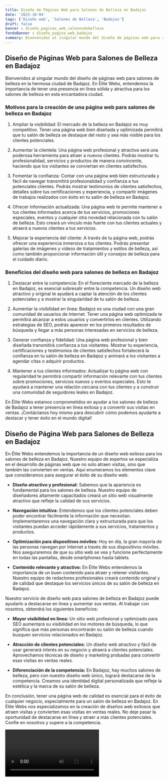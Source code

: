 ```yaml
---
title: Diseño de Páginas Web para Salones de Belleza en Badajoz
date: '2023-10-04'
tags: ['Diseño web', 'Salones de Belleza', 'Badajoz']
draft: false
banner : diseño_paginas_web_salonesdebelleza
fondoBanner : diseño_pagina_web_badajoz
summary: Bienvenidos al singular mundo del diseño de páginas web para salones de belleza en la hermosa ciudad de Badajoz. En Élite Webs, entendemos la importancia de tener una presencia en línea sólida y atractiva para los salones de belleza en esta encantadora ciudad.
---
```


## **Diseño de Páginas Web para Salones de Belleza en Badajoz**

Bienvenidos al singular mundo del diseño de páginas web para salones de belleza en la hermosa ciudad de Badajoz. En Élite Webs, entendemos la importancia de tener una presencia en línea sólida y atractiva para los salones de belleza en esta encantadora ciudad.

### **Motivos para la creación de una página web para salones de belleza en Badajoz**

1. Ampliar la visibilidad:  El mercado de la belleza en Badajoz es muy competitivo. Tener una página web bien diseñada y optimizada permitirá que tu salón de belleza se destaque del resto y sea más visible para los clientes potenciales.

2. Aumentar la clientela: Una página web profesional y atractiva será una poderosa herramienta para atraer a nuevos clientes. Podrás mostrar tu profesionalidad, servicios y productos de manera convincente, haciendo que los visitantes se conviertan en clientes satisfechos.

3. Fomentar la confianza: Contar con una página web bien estructurada y fácil de navegar transmitirá profesionalidad y confianza a tus potenciales clientes. Podrás mostrar testimonios de clientes satisfechos, detalles sobre tus certificaciones y experiencia, y compartir imágenes de trabajos realizados con éxito en tu salón de belleza en Badajoz.

4. Ofrecer información actualizada: Una página web te permite mantener a tus clientes informados acerca de tus servicios, promociones especiales, eventos y cualquier otra novedad relacionada con tu salón de belleza. Esto creará un vínculo más fuerte con tus clientes actuales y atraerá a nuevos clientes a tus servicios.

5. Mejorar la experiencia del cliente: A través de tu página web, podrás ofrecer una experiencia inmersiva a tus clientes. Podrás presentar galerías de imágenes y videos de tratamientos y estilos de belleza, así como también proporcionar información útil y consejos de belleza para el cuidado diario.

### **Beneficios del diseño web para salones de belleza en Badajoz**

1. Destacar entre la competencia: En el floreciente mercado de la belleza en Badajoz, es esencial sobresalir entre la competencia. Un diseño web atractivo y original te ayudará a captar la atención de los clientes potenciales y a mostrar la singularidad de tu salón de belleza.

2. Aumentar la visibilidad en línea: Badajoz es una ciudad con una gran comunidad de usuarios de Internet. Tener una página web optimizada te permitirá alcanzar a estos usuarios y convertirlos en clientes. Utilizando estrategias de SEO, podrás aparecer en los primeros resultados de búsqueda y llegar a más personas interesadas en servicios de belleza.

3. Generar confianza y fidelidad: Una página web profesional y bien diseñada transmitirá confianza a tus visitantes. Mostrar tu experiencia, certificaciones y testimonios de clientes satisfechos fortalecerá la confianza en tu salón de belleza en Badajoz y animará a los visitantes a agendar citas o adquirir productos.

4. Mantener a tus clientes informados: Actualizar tu página web con regularidad te permitirá compartir información relevante con tus clientes sobre promociones, servicios nuevos y eventos especiales. Esto te ayudará a mantener una relación cercana con tus clientes y a construir una comunidad de seguidores leales en Badajoz.

En Élite Webs estamos comprometidos en ayudar a los salones de belleza de Badajoz a tener presencia en línea exitosa y a convertir sus visitas en ventas. ¡Contáctanos hoy mismo para descubrir cómo podemos ayudarte a destacar y tener éxito en el mundo digital!

<GifSeo />

<Cta />

## Diseño de Página Web para Salones de Belleza en Badajoz

En Élite Webs entendemos la importancia de un diseño web exitoso para los salones de belleza en Badajoz. Nuestro equipo de expertos se especializa en el desarrollo de páginas web que no solo atraen visitas, sino que también las convierten en ventas. Aquí enumeramos los elementos clave que consideramos para asegurar el éxito de su diseño web:

- **Diseño atractivo y profesional:** Sabemos que la apariencia es fundamental para los salones de belleza. Nuestro equipo de diseñadores altamente capacitados creará un sitio web visualmente atractivo que refleje la calidad de sus servicios.

- **Navegación intuitiva:** Entendemos que los clientes potenciales deben poder encontrar fácilmente la información que necesitan. Implementaremos una navegación clara y estructurada para que los visitantes puedan acceder rápidamente a sus servicios, tratamientos y productos.

- **Optimización para dispositivos móviles:** Hoy en día, la gran mayoría de las personas navegan por Internet a través de sus dispositivos móviles. Nos aseguraremos de que su sitio web se vea y funcione perfectamente en todas las pantallas, desde smartphones hasta tablets.

- **Contenido relevante y atractivo:** En Élite Webs entendemos la importancia de un buen contenido para atraer y retener visitantes. Nuestro equipo de redactores profesionales creará contenido original y de calidad que destaque los servicios únicos de su salón de belleza en Badajoz.

Nuestro servicio de diseño web para salones de belleza en Badajoz puede ayudarlo a destacarse en línea y aumentar sus ventas. Al trabajar con nosotros, obtendrá los siguientes beneficios:

- **Mayor visibilidad en línea:** Un sitio web profesional y optimizado para SEO aumentará su visibilidad en los motores de búsqueda, lo que significa que más personas encontrarán su salón de belleza cuando busquen servicios relacionados en Badajoz.

- **Atracción de clientes potenciales:** Un diseño web atractivo y fácil de usar generará interés en su negocio y atraerá a clientes potenciales. Aprovechamos técnicas de diseño y marketing probadas para convertir esas visitas en ventas reales.

- **Diferenciación de la competencia:** En Badajoz, hay muchos salones de belleza, pero con nuestro diseño web único, logrará destacarse de la competencia. Creamos una identidad digital personalizada que refleje la estética y la marca de su salón de belleza.

En conclusión, tener una página web de calidad es esencial para el éxito de cualquier negocio, especialmente para un salón de belleza en Badajoz. En Élite Webs nos especializamos en la creación de diseños web exitosos que atraen visitas y convierten esas visitas en ventas reales. No deje pasar la oportunidad de destacarse en línea y atraer a más clientes potenciales. Confíe en nosotros y supere a la competencia.

<Video />

<CtaBot job='Salones de Belleza' city='Badajoz'/>

<Gmaps query='Badajoz+españa+maps' />
